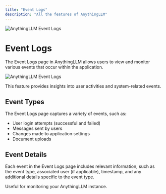```yaml
---
title: "Event Logs"
description: "All the features of AnythingLLM"
---
```



<Image
  src="/images/features/event-logs/thumbnail.png" 
  height={1080} 
  width={1920} 
  quality={100}
  alt="AnythingLLM Event Logs"
/>

# Event Logs

The Event Logs page in AnythingLLM allows users to view and monitor various events that occur within the application. 

<Image
  src="/images/features/event-logs/event-logs.png" 
  height={1080} 
  width={1920} 
  quality={100}
  alt="AnythingLLM Event Logs"
/>

This feature provides insights into user activities and system-related events.


## Event Types

The Event Logs page captures a variety of events, such as:

- User login attempts (successful and failed)
- Messages sent by users
- Changes made to application settings
- Document uploads


## Event Details

Each event in the Event Logs page includes relevant information, such as the event type, associated user (if applicable), timestamp, and any additional details specific to the event type. 

Useful for monitoring your AnythingLLM instance.